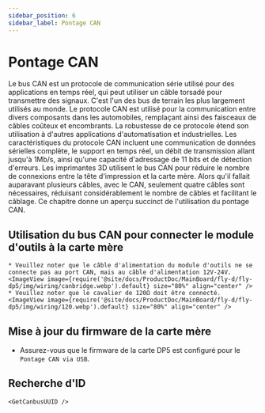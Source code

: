 ```yaml
---
sidebar_position: 6
sidebar_label: Pontage CAN
---
```






# Pontage CAN

Le bus CAN est un protocole de communication série utilisé pour des applications en temps réel, qui peut utiliser un câble torsadé pour transmettre des signaux. C'est l'un des bus de terrain les plus largement utilisés au monde. Le protocole CAN est utilisé pour la communication entre divers composants dans les automobiles, remplaçant ainsi des faisceaux de câbles coûteux et encombrants. La robustesse de ce protocole étend son utilisation à d'autres applications d'automatisation et industrielles. Les caractéristiques du protocole CAN incluent une communication de données sérielles complète, le support en temps réel, un débit de transmission allant jusqu'à 1Mb/s, ainsi qu'une capacité d'adressage de 11 bits et de détection d'erreurs.
Les imprimantes 3D utilisent le bus CAN pour réduire le nombre de connexions entre la tête d'impression et la carte mère. Alors qu'il fallait auparavant plusieurs câbles, avec le CAN, seulement quatre câbles sont nécessaires, réduisant considérablement le nombre de câbles et facilitant le câblage.
Ce chapitre donne un aperçu succinct de l'utilisation du pontage CAN.

## Utilisation du bus CAN pour connecter le module d'outils à la carte mère

    * Veuillez noter que le câble d'alimentation du module d'outils ne se connecte pas au port CAN, mais au câble d'alimentation 12V-24V.
    <ImageView image={require('@site/docs/ProductDoc/MainBoard/fly-d/fly-dp5/img/wiring/canbridge.webp').default} size="80%" align="center" />
    * Veuillez noter que le cavalier de 120Ω doit être connecté.
    <ImageView image={require('@site/docs/ProductDoc/MainBoard/fly-d/fly-dp5/img/wiring/120.webp').default} size="80%" align="center" />

## Mise à jour du firmware de la carte mère

* Assurez-vous que le firmware de la carte DP5 est configuré pour le `Pontage CAN via USB`.

## Recherche d'ID

    <GetCanbusUUID />
